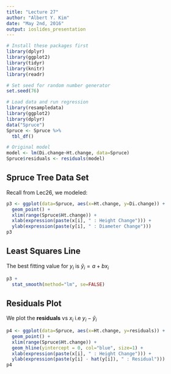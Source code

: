 ```yaml
---
title: "Lecture 27"
author: "Albert Y. Kim"
date: "May 2nd, 2016"
output: ioslides_presentation
---
```


```r
# Install these packages first
library(dplyr)
library(ggplot2)
library(tidyr)
library(knitr)
library(readr)

# Set seed for random number generator
set.seed(76)

# Load data and run regression
library(resampledata)
library(ggplot2)
library(dplyr)
data("Spruce")
Spruce <- Spruce %>% 
  tbl_df()

# Original model
model <- lm(Di.change~Ht.change, data=Spruce)
Spruce$residuals <- residuals(model)
```





## Spruce Tree Data Set

Recall from Lec26, we modeled:

```r
p3 <- ggplot(data=Spruce, aes(x=Ht.change, y=Di.change)) +
  geom_point() + 
  xlim(range(Spruce$Ht.change)) + 
  xlab(expression(paste(x[i], " : Height Change"))) +
  ylab(expression(paste(y[i], " : Diameter Change")))
p3
```





## Least Squares Line

The best fitting value for $y_i$ is $\widehat{y}_i = a + bx_i$

```r
p3 +
  stat_smooth(method="lm", se=FALSE)
```





## Residuals Plot

We plot the **residuals** vs $x_i$ i.e $y_i - \widehat{y}_i$

```r
p4 <- ggplot(data=Spruce, aes(x=Ht.change, y=residuals)) +
  geom_point() + 
  xlim(range(Spruce$Ht.change)) + 
  geom_hline(yintercept = 0, col="blue", size=1) + 
  xlab(expression(paste(x[i], " : Height Change"))) +
  ylab(expression(paste(y[i] - hat(y[i]), " : Residual")))
p4
```